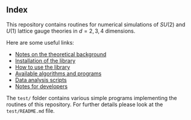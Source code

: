 ## Index

This repository contains routines for numerical simulations of $SU(2)$ and $U(1)$ lattice gauge theories in $d=2,3,4$ dimensions.

Here are some useful links:

- [Notes on the theoretical background](theor_background.qmd)
- [Installation of the library](install.qmd)
- [How to use the library](howto.qmd)
- [Available algorithms and programs](algorithms.qmd)
- [Data analysis scripts](analysis.qmd)
- [Notes for developers](development.qmd)

The `test/` folder contains various simple programs implementing the routines of this repository. 
For further details please look at the `test/README.md` file.

